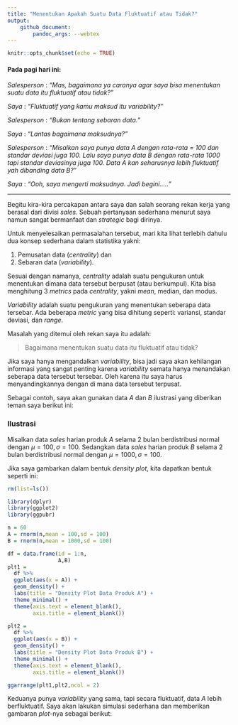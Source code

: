 ```yaml
---
title: "Menentukan Apakah Suatu Data Fluktuatif atau Tidak?"
output: 
    github_document:
        pandoc_args: --webtex
---
```


```r
knitr::opts_chunk$set(echo = TRUE)
```

#### Pada pagi hari ini:

_Salesperson_ : _"Mas, bagaimana ya caranya agar saya bisa menentukan suatu data itu fluktuatif atau tidak?"_

_Saya_ : _"Fluktuatif yang kamu maksud itu variability?"_

_Salesperson_ : _"Bukan tentang sebaran data."_

_Saya_ : _"Lantas bagaimana maksudnya?"_

_Salesperson_ : _"Misalkan saya punya data A dengan rata-rata = 100 dan standar deviasi juga 100. Lalu saya punya data B dengan rata-rata 1000 tapi standar deviasinya juga 100. Data A kan seharusnya lebih fluktuatif yah dibanding data B?"_

_Saya_ : _"Ooh, saya mengerti maksudnya. Jadi begini....."_

---

Begitu kira-kira percakapan antara saya dan salah seorang rekan kerja yang berasal dari divisi _sales_. Sebuah pertanyaan sederhana menurut saya namun sangat bermanfaat dan _strategic_ bagi dirinya. 

Untuk menyelesaikan permasalahan tersebut, mari kita lihat terlebih dahulu dua konsep sederhana dalam statistika yakni:

1. Pemusatan data (_centrality_) dan
1. Sebaran data (_variability_).

Sesuai dengan namanya, _centrality_ adalah suatu pengukuran untuk menentukan dimana data tersebut berpusat (atau berkumpul). Kita bisa menghitung 3 _metrics_ pada _centrality_, yakni _mean_, median, dan modus. 

_Variability_ adalah suatu pengukuran yang menentukan seberapa data tersebar. Ada beberapa _metric_ yang bisa dihitung seperti: variansi, standar deviasi, dan _range_.

Masalah yang ditemui oleh rekan saya itu adalah:

> Bagaimana menentukan suatu data itu fluktuatif atau tidak?

Jika saya hanya mengandalkan _variability_, bisa jadi saya akan kehilangan informasi yang sangat penting karena _variability_ semata hanya menandakan seberapa data tersebut tersebar. Oleh karena itu saya harus menyandingkannya dengan di mana data tersebut terpusat.

Sebagai contoh, saya akan gunakan data $A$ dan $B$ ilustrasi yang diberikan teman saya berikut ini:

### Ilustrasi

Misalkan data _sales_ harian produk $A$ selama 2 bulan berdistribusi normal dengan $\mu = 100, \sigma = 100$. Sedangkan data _sales_ harian produk $B$ selama 2 bulan berdistribusi normal dengan $\mu = 1000, \sigma = 100$.

Jika saya gambarkan dalam bentuk _density plot_, kita dapatkan bentuk seperti ini:

```r
rm(list=ls())

library(dplyr)
library(ggplot2)
library(ggpubr)

n = 60
A = rnorm(n,mean = 100,sd = 100)
B = rnorm(n,mean = 1000,sd = 100)

df = data.frame(id = 1:n,
                A,B)
plt1 = 
  df %>%
  ggplot(aes(x = A)) +
  geom_density() +
  labs(title = "Density Plot Data Produk A") +
  theme_minimal() +
  theme(axis.text = element_blank(),
        axis.title = element_blank())

plt2 = 
  df %>%
  ggplot(aes(x = B)) +
  geom_density() +
  labs(title = "Density Plot Data Produk B") +
  theme_minimal() +
  theme(axis.text = element_blank(),
        axis.title = element_blank())

ggarrange(plt1,plt2,ncol = 2)
```

Keduanya punya _variability_ yang sama, tapi secara fluktuatif, data $A$ lebih berfluktuatif. Saya akan lakukan simulasi sederhana dan memberikan gambaran _plot_-nya sebagai berikut:




